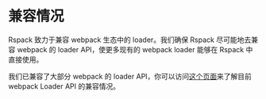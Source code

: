 # 兼容情况

Rspack 致力于兼容 webpack 生态中的 loader。我们确保 Rspack 尽可能地去兼容 webpack 的 loader API，使更多现有的 webpack loader 能够在 Rspack 中直接使用。

我们已兼容了大部分 webpack 的 loader API，你可以访问[这个页面](https://github.com/orgs/web-infra-dev/projects/10)来了解目前 webpack Loader API 的兼容情况。
